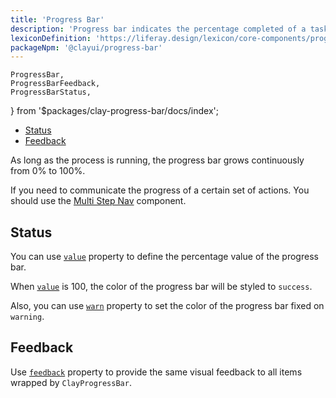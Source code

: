 ```yaml
---
title: 'Progress Bar'
description: 'Progress bar indicates the percentage completed of a task.'
lexiconDefinition: 'https://liferay.design/lexicon/core-components/progress-bars/'
packageNpm: '@clayui/progress-bar'
---
```


	ProgressBar,
	ProgressBarFeedback,
	ProgressBarStatus,
} from '$packages/clay-progress-bar/docs/index';

<div class="nav-toc-absolute">
<div class="nav-toc">

-   [Status](#status)
-   [Feedback](#feedback)

</div>
</div>

As long as the process is running, the progress bar grows continuously from 0% to 100%.

If you need to communicate the progress of a certain set of actions. You should use the [Multi Step Nav](/docs/components/multi-step-nav.html) component.

<ProgressBar />

## Status

You can use [`value`](#api-value) property to define the percentage value of the progress bar.

When [`value`](#api-value) is 100, the color of the progress bar will be styled to `success`.

Also, you can use [`warn`](#api-warn) property to set the color of the progress bar fixed on `warning`.

<ProgressBarStatus />

## Feedback

Use [`feedback`](#api-feedback) property to provide the same visual feedback to all items wrapped by `ClayProgressBar`.

<ProgressBarFeedback />
